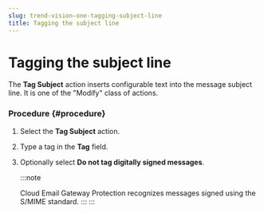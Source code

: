 ```yaml
---
slug: trend-vision-one-tagging-subject-line
title: Tagging the subject line
---
```

# Tagging the subject line

The **Tag Subject** action inserts configurable text into the message subject line. It is one of the "Modify" class of actions.

### Procedure {#procedure}

1.  Select the **Tag Subject** action.

2.  Type a tag in the **Tag** field.

3.  Optionally select **Do not tag digitally signed messages**.

    :::note

    Cloud Email Gateway Protection recognizes messages signed using the S/MIME standard.
    :::
:::
